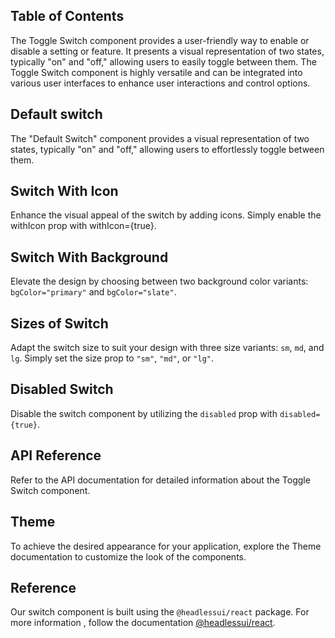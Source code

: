 

## Table of Contents

The Toggle Switch component provides a user-friendly way to enable or disable a setting or feature. It presents a visual representation of two states, typically "on" and "off," allowing users to easily toggle between them. The Toggle Switch component is highly versatile and can be integrated into various user interfaces to enhance user interactions and control options.

## Default switch

The "Default Switch" component provides a visual representation of two states, typically "on" and "off," allowing users to effortlessly toggle between them.

<CodePreview github="Switch" code={DefaultSwitchCode}>
  <DefaultSwitch />
</CodePreview>

## Switch With Icon

Enhance the visual appeal of the switch by adding icons. Simply enable the withIcon prop with withIcon={true}.

<CodePreview github="Switch" code={SwitchWithIconCode}>
  <SwitchWithIcon />
</CodePreview>

## Switch With Background

Elevate the design by choosing between two background color variants: `bgColor="primary"` and `bgColor="slate"`.

<CodePreview github="Switch" code={SwitchWithBackgroundCode}>
  <SwitchWithBackground />
</CodePreview>

## Sizes of Switch

Adapt the switch size to suit your design with three size variants: `sm`, `md`, and `lg`. Simply set the size prop to `"sm"`, `"md"`, or `"lg"`.

<CodePreview github="Switch" code={SwitchSizesCode}>
  <SwitchSizes />
</CodePreview>

## Disabled Switch

Disable the switch component by utilizing the `disabled` prop with `disabled={true}`.

<CodePreview github="Switch" code={DisabledSwitchCode}>
  <DisabledSwitch />
</CodePreview>

## API Reference

Refer to the API documentation for detailed information about the Toggle Switch component.

<ComponentApi data={toggleApiData} />

## Theme

To achieve the desired appearance for your application, explore the Theme documentation to customize the look of the components.

<CssThemePreview code={useTheme().theme.switch} />

## Reference

Our switch component is built using the `@headlessui/react` package. For more information , follow the documentation [@headlessui/react](https://headlessui.com).
